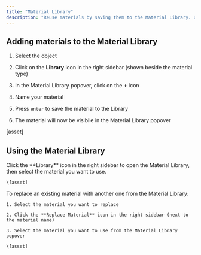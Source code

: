 ```yaml
---
title: "Material Library"
description: "Reuse materials by saving them to the Material Library. Use the Material Library to stay organized, create a design system, and bulk update materials."
---
```


## Adding materials to the Material Library

1. Select the object

2. Click on the **Library** icon in the right sidebar (shown beside the material type)

3. In the Material Library popover, click on the **+** icon

4. Name your material

5. Press `enter` to save the material to the Library

6. The material will now be visibile in the Material Library popover

\[asset]

## Using the Material Library

<AccordionGroup>
  <Accordion title="Using Library materials" defaultOpen={false}>
    Click the **Library** icon in the right sidebar to open the Material Library, then select the material you want to use.&#x20;

    \[asset]
  </Accordion>

  <Accordion title="Replacing Library materials" defaultOpen={false}>
    To replace an existing material with another one from the Material Library:

    1. Select the material you want to replace

    2. Click the **Replace Material** icon in the right sidebar (next to the material name)

    3. Select the material you want to use from the Material Library popover

    \[asset]
  </Accordion>

  <Accordion title="Renaming Library materials" defaultOpen={false}>

  </Accordion>

  <Accordion title="Detaching Library materials" defaultOpen={false}>

  </Accordion>
</AccordionGroup>